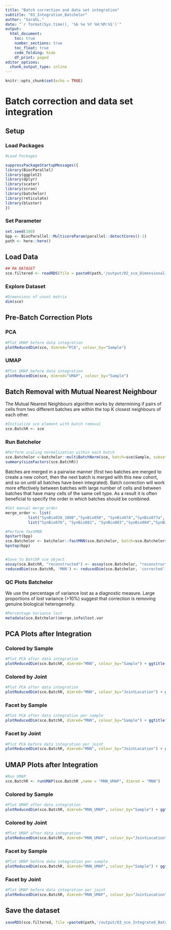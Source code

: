 ```yaml
---
title: "Batch correction and data set integration"
subtitle: "03_Integration_Batchelor"
author: "SarahL."
date: "`r format(Sys.time(), '%b %e %Y %H:%M:%S')`"
output: 
  html_document:
    toc: true
    number_sections: true   
    toc_float: true
    code_folding: hide
    df_print: paged
editor_options:
  chunk_output_type: inline
---
```


```r
knitr::opts_chunk$set(echo = TRUE)
```


# Batch correction and data set integration

## Setup

### Load Packages

```r
#Load Packages

suppressPackageStartupMessages({
library(BiocParallel)
library(ggplot2)
library(dplyr)
library(scater)
library(scran)
library(batchelor)
library(reticulate)
library(bluster)
})

```

### Set Parameter

```r
set.seed(100)
bpp <- BiocParallel::MulticoreParam(parallel::detectCores()-1)
path <- here::here()
```


## Load Data

```r
## RA DATASET
sce.filtered <- readRDS(file = paste0(path,'/output/02_sce_DimensionalityReduction.rds'))
```


### Explore Dataset

```r
#Dimensions of count matrix
dim(sce)
```

## Pre-Batch Correction Plots {.tabset}
### PCA
```r
#Plot UMAP before data integration
plotReducedDim(sce, dimred="PCA", colour_by="Sample")
```
### UMAP
```r
#Plot UMAP before data integration
plotReducedDim(sce, dimred="UMAP", colour_by="Sample")
```

## Batch Removal with Mutual Nearest Neighbour
The Mutual Nearest Neighbours algorithm works by determining if pairs of cells from two different batches are within the top K closest neighbours of each other.

```r
#Initialize sce element with batch removal
sce.BatchR <- sce 
```


### Run Batchelor 

```r
#Perform scaling normalization within each batch
sce.Batchelor <-batchelor::multiBatchNorm(sce, batch=sce$Sample, subset.row = rownames(sce)[rowData(sce)[["is_hvg"]]], normalize.all=TRUE, BPPARAM = bpp)
summary(sizeFactors(sce.BatchR))

```

Batches are merged in a pairwise manner (first two batches are merged to create a new cohort, then the next batch is merged with this new cohort, and so on until all batches have been integrated). Batch correction will work more effectively between batches with large number of cells and between batches that have many cells of the same cell type. As a result it is often beneficial to specify the order in which batches should be combined.

```r
#Set manual merge_order
merge_order <- list(
          list("SynBio028_1000","SynBio050", "SynBio074","SynBio077a", "SynBio077b"), #seronegative
          list("SynBio076", "SynBio081", "SynBio083","SynBio084","SynBio087","SynBio093", "SynBio096","SynBio098a", "SynBio098b", "SynBio127", "SynBio130", "SynBio049"))#seropositive


```


```r
#Perform fastMNN
bpstart(bpp)
sce.Batchelor <- batchelor::fastMNN(sce.Batchelor, batch=sce.Batchelor$Sample, prop.k=0.05,  subset.row = rownames(sce.Batchelor)[rowData(sce.Batchelor)[["is_hvg"]]], correct.all=TRUE,merge.order = merge_order,BPPARAM = bpp)#merge.order = merge_order,
bpstop(bpp)


#Save to BatchR sce object
assay(sce.BatchR, "reconstructed") <- assay(sce.Batchelor, "reconstructed")
reducedDim(sce.BatchR, 'MNN') <- reducedDim(sce.Batchelor, 'corrected')

```



### QC Plots Batchelor

We use the percentage of variance lost as a diagnostic measure. Large proportions of lost variance (>10%) suggest that correction is removing genuine biological heterogeneity.
```r
#Percentage Variance lost
metadata(sce.Batchelor)$merge.info$lost.var

```

## PCA Plots after Integration {.tabset}
### Colored by Sample
```r
#Plot PCA after data integration
plotReducedDim(sce.BatchR, dimred="MNN", colour_by="Sample") + ggtitle("PCA after data integration with fastMNN")
```
### Colored by Joint
```r
#Plot PCA after data integration
plotReducedDim(sce.BatchR, dimred="MNN", colour_by="JointLocation") + ggtitle("PCA after data integration with fastMNN")
```
### Facet by Sample
```r
#Plot PCA after data integration per sample
plotReducedDim(sce.BatchR, dimred="MNN", colour_by="Sample") + ggtitle("PCA after data integration with fastMNN")+ facet_wrap(~sce.BatchR$Sample)
```
### Facet by Joint
```r
#Plot PCA before data integration per joint
plotReducedDim(sce.BatchR, dimred="MNN", colour_by="JointLocation") + ggtitle("PCA after data integration with fastMNN")+ facet_wrap(~sce.BatchR$JointLocation)
```


## UMAP Plots after Integration {.tabset}

```r
#Run UMAP
sce.BatchR <- runUMAP(sce.BatchR ,name = "MNN_UMAP", dimred = "MNN")

```

### Colored by Sample
```r
#Plot UMAP after data integration
plotReducedDim(sce.BatchR, dimred="MNN_UMAP", colour_by="Sample") + ggtitle("UMAP after data integration with fastMNN")
```
### Colored by Joint
```r
#Plot UMAP after data integration
plotReducedDim(sce.BatchR, dimred="MNN_UMAP", colour_by="JointLocation") + ggtitle("UMAP after data integration with fastMNN")#+ facet_wrap(~sce.filtered$Sample)
```
### Facet by Sample
```r
#Plot UMAP before data integration per sample
plotReducedDim(sce.BatchR, dimred="MNN_UMAP", colour_by="Sample") + ggtitle("UMAP after data integration with fastMNN")+ facet_wrap(~sce.BatchR$Sample)
```
### Facet by Joint
```r
#Plot UMAP before data integration per joint
plotReducedDim(sce.BatchR, dimred="MNN_UMAP", colour_by="JointLocation") + ggtitle("UMAP after data integration with fastMNN")+ facet_wrap(~sce.BatchR$JointLocation)
```

## Save the dataset

```r
saveRDS(sce.filtered, file =paste0(path,'/output/03_sce_Integrated_Batchelor.rds'))
```
